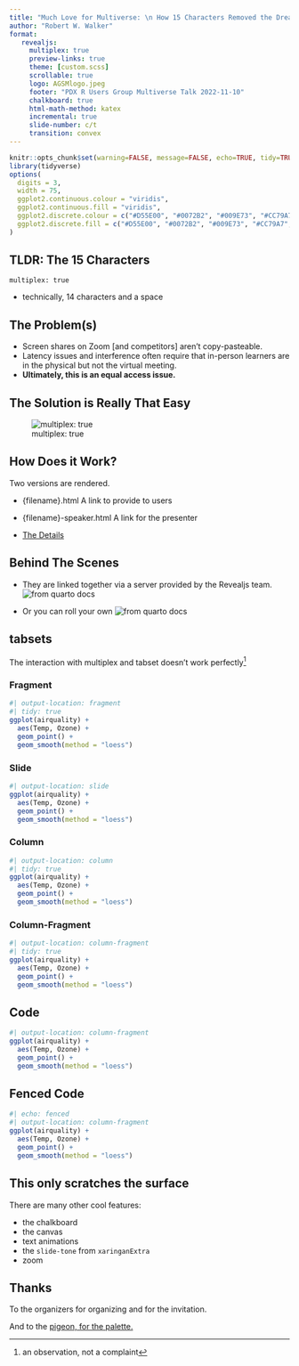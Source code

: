 ```yaml
---
title: "Much Love for Multiverse: \n How 15 Characters Removed the Dread of Hybrid Instruction"
author: "Robert W. Walker"
format: 
   revealjs:
     multiplex: true
     preview-links: true
     theme: [custom.scss]
     scrollable: true
     logo: AGSMlogo.jpeg
     footer: "PDX R Users Group Multiverse Talk 2022-11-10"
     chalkboard: true
     html-math-method: katex
     incremental: true
     slide-number: c/t
     transition: convex
---
```


```r
knitr::opts_chunk$set(warning=FALSE, message=FALSE, echo=TRUE, tidy=TRUE, comment=NA, prompt=FALSE, fig.height=6, fig.width=6.5, fig.retina = 3, dev = 'svg', eval=TRUE)
library(tidyverse)
options(
  digits = 3,
  width = 75,
  ggplot2.continuous.colour = "viridis",
  ggplot2.continuous.fill = "viridis",
  ggplot2.discrete.colour = c("#D55E00", "#0072B2", "#009E73", "#CC79A7", "#E69F00", "#56B4E9", "#F0E442"),
  ggplot2.discrete.fill = c("#D55E00", "#0072B2", "#009E73", "#CC79A7", "#E69F00", "#56B4E9", "#F0E442")
)
```

## TLDR: The 15 Characters

::: {.r-fit-text}
`multiplex: true`
:::

- technically, 14 characters and a space

## The Problem(s)

- Screen shares on Zoom [and competitors] aren't copy-pasteable.
- Latency issues and interference often require that in-person learners are in the physical but not the virtual meeting.
- **Ultimately, this is an equal access issue.**

## The Solution is Really That Easy

![multiplex: true](./img/Screen Shot 2022-11-09 at 9.31.37 PM.png)

## How Does it Work?

Two versions are rendered.

- {filename}.html 
A link to provide to users

- {filename}-speaker.html 
A link for the presenter

- [The Details](https://quarto.org/docs/presentations/revealjs/presenting.html#multiplex-server)

## Behind The Scenes

- They are linked together via a server provided by the Revealjs team.
![from quarto docs](./img/Screen Shot 2022-11-09 at 9.36.26 PM.png)

- Or you can roll your own
![from quarto docs](./img/Screen Shot 2022-11-09 at 9.40.36 PM.png)

## tabsets

The interaction with multiplex and tabset doesn't work perfectly^[an observation, not a complaint]

::: {.panel-tabset}

### Fragment

```r
#| output-location: fragment
#| tidy: true
ggplot(airquality) + 
  aes(Temp, Ozone) + 
  geom_point() + 
  geom_smooth(method = "loess")
```

### Slide

```r
#| output-location: slide
ggplot(airquality) + 
  aes(Temp, Ozone) + 
  geom_point() + 
  geom_smooth(method = "loess")
```

### Column

```r
#| output-location: column
#| tidy: true
ggplot(airquality) + 
  aes(Temp, Ozone) + 
  geom_point() + 
  geom_smooth(method = "loess")
```

### Column-Fragment

```r
#| output-location: column-fragment
#| tidy: true
ggplot(airquality) + 
  aes(Temp, Ozone) + 
  geom_point() + 
  geom_smooth(method = "loess")
```

:::

## Code

```r
#| output-location: column-fragment
ggplot(airquality) + 
  aes(Temp, Ozone) + 
  geom_point() + 
  geom_smooth(method = "loess")
```

## Fenced Code

```r
#| echo: fenced
#| output-location: column-fragment
ggplot(airquality) + 
  aes(Temp, Ozone) + 
  geom_point() + 
  geom_smooth(method = "loess")
```

## This only scratches the surface

There are many other cool features:

- the chalkboard
- the canvas
- text animations
- the `slide-tone` from `xaringanExtra`
- zoom

## Thanks

To the organizers for organizing and for the invitation.

And to the [pigeon, for the palette.](https://rww-science.website/post/2022-01-28-pigeons-and-palettes/)